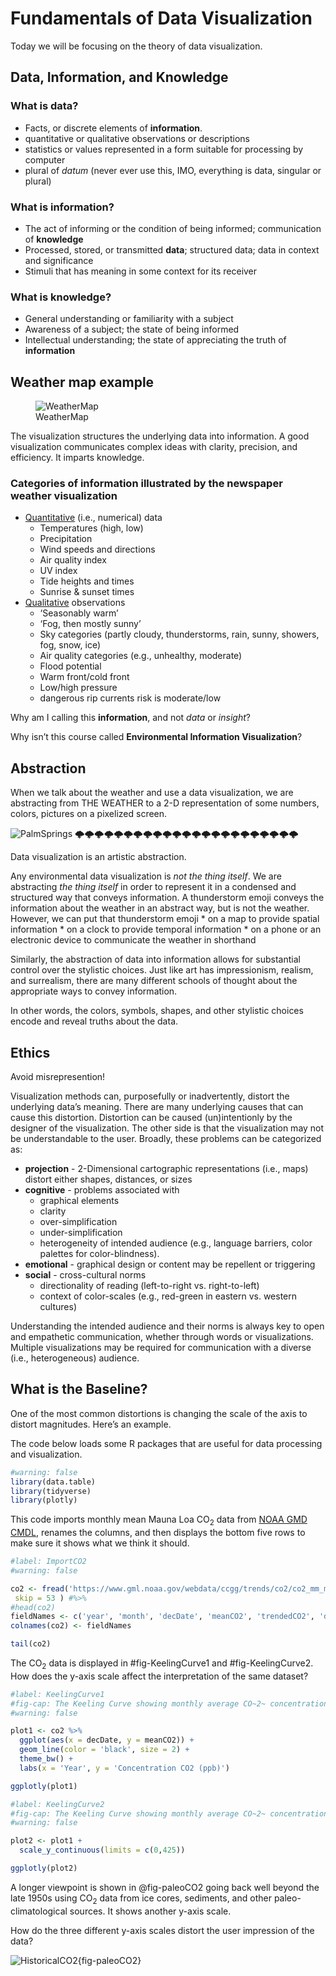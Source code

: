 # Fundamentals of Data Visualization {#sec-information}

::: {.callout-note appearance="simple"}
Today we will be focusing on the theory of data visualization. 
:::

## Data, Information, and Knowledge

### What is data?

* Facts, or discrete elements of **information**.  
* quantitative or qualitative observations or descriptions
* statistics or values represented in a form suitable for processing by computer
* plural of _datum_ (never ever use this, IMO, everything is data, singular or plural)

### What is information?  

* The act of informing or the condition of being informed; communication of **knowledge**
* Processed, stored, or transmitted **data**; structured data; data in context and significance
* Stimuli that has meaning in some context for its receiver

### What is knowledge? 

* General understanding or familiarity with a subject
* Awareness of a subject; the state of being informed
* Intellectual understanding; the state of appreciating the truth of **information**

## Weather map example

![WeatherMap](images/LATimesWeather.jpg){#fig-WeatherMap}

The visualization structures the underlying data into information. A good visualization communicates complex ideas with clarity, precision, and efficiency. It imparts knowledge.       

### Categories of information illustrated by the newspaper weather visualization

* [Quantitative](https://en.wikipedia.org/wiki/Level_of_measurement) (i.e., numerical) data 
  + Temperatures (high, low)
  + Precipitation 
  + Wind speeds and directions
  + Air quality index
  + UV index
  + Tide heights and times
  + Sunrise & sunset times
* [Qualitative](https://en.wikipedia.org/wiki/Qualitative_research) observations
  + 'Seasonably warm'
  + 'Fog, then mostly sunny'
  + Sky categories (partly cloudy, thunderstorms, rain, sunny, showers, fog, snow, ice)
  + Air quality categories (e.g., unhealthy, moderate)
  + Flood potential
  + Warm front/cold front
  + Low/high pressure
  + dangerous rip currents risk is moderate/low
  
::: {.callout-note appearance="simple"}
Why am I calling this **information**, and not _data_ or _insight_? 

Why isn't this course called **Environmental Information Visualization**?
:::

## Abstraction

When we talk about the weather and use a data visualization, we are abstracting from [THE WEATHER]{#fig-actualweather} to a 2-D representation of some numbers, colors, pictures on a pixelized screen.  

![PalmSprings](images/palm_springs_lightning.jpg){#fig-actualweather}
🌩️🌩️🌩️🌩️🌩️🌩️🌩️🌩️🌩️🌩️🌩️🌩️🌩️🌩️🌩️🌩️🌩️🌩️🌩️🌩️🌩️🌩️🌩️

Data visualization is an artistic abstraction.  

Any environmental data visualization is _not the thing itself_. We are abstracting _the thing itself_ in order to represent it in a condensed and structured way that conveys information. A thunderstorm emoji conveys the information about the weather in an abstract way, but is not the weather. However, we can put that thunderstorm emoji 
 * on a map to provide spatial information 
 * on a clock to provide temporal information
 * on a phone or an electronic device to communicate the weather in shorthand
 
Similarly, the abstraction of data into information allows for substantial control over the stylistic choices.  Just like art has impressionism, realism, and surrealism, there are many different schools of thought about the appropriate ways to convey information. 

In other words, the colors, symbols, shapes, and other stylistic choices encode and reveal truths about the data. 

## Ethics

::: {.callout-note appearance="important"}
Avoid misrepresention!
:::

Visualization methods can, purposefully or inadvertently, distort the underlying data's meaning. There are many underlying causes that can cause this distortion. Distortion can be caused (un)intentionly by the designer of the visualization. The other side is that the visualization may not be understandable to the user. Broadly, these problems can be categorized as:

* **projection** - 2-Dimensional cartographic representations (i.e., maps) distort either shapes, distances, or sizes
* **cognitive** - problems associated with 
  + graphical elements
  + clarity
  + over-simplification
  + under-simplification
  + heterogeneity of intended audience (e.g., language barriers, color palettes for color-blindness).
* **emotional** - graphical design or content may be repellent or triggering
* **social** - cross-cultural norms
  + directionality of reading (left-to-right vs. right-to-left)
  + context of color-scales (e.g., red-green in eastern vs. western cultures)
  
Understanding the intended audience and their norms is always key to open and empathetic communication, whether through words or visualizations.  Multiple visualizations may be required for communication with a diverse (i.e., heterogeneous) audience.  

## What is the Baseline?

One of the most common distortions is changing the scale of the axis to distort magnitudes. Here's an example.

The code below loads some R packages that are useful for data processing and visualization.

```{r}
#warning: false
library(data.table)
library(tidyverse)
library(plotly)

```

This code imports monthly mean Mauna Loa CO~2~ data from [NOAA GMD CMDL](https://www.gml.noaa.gov/ccgg/trends/data.html), renames the columns, and then displays the bottom five rows to make sure it shows what we think it should.

```{r}
#label: ImportCO2
#warning: false

co2 <- fread('https://www.gml.noaa.gov/webdata/ccgg/trends/co2/co2_mm_mlo.txt', 
 skip = 53 ) #%>%
#head(co2)
fieldNames <- c('year', 'month', 'decDate', 'meanCO2', 'trendedCO2', 'days', 'stdev', 'unc')
colnames(co2) <- fieldNames

tail(co2)

```

The CO~2~ data is displayed in #fig-KeelingCurve1 and #fig-KeelingCurve2. How does the y-axis scale affect the interpretation of the same dataset?

```{r}
#label: KeelingCurve1
#fig-cap: The Keeling Curve showing monthly average CO~2~ concentrations (ppm) at Mauna Loa
#warning: false

plot1 <- co2 %>% 
  ggplot(aes(x = decDate, y = meanCO2)) +
  geom_line(color = 'black', size = 2) +
  theme_bw() +
  labs(x = 'Year', y = 'Concentration CO2 (ppb)')

ggplotly(plot1)
```

```{r}
#label: KeelingCurve2
#fig-cap: The Keeling Curve showing monthly average CO~2~ concentrations (ppm) at Mauna Loa
#warning: false

plot2 <- plot1 + 
  scale_y_continuous(limits = c(0,425))

ggplotly(plot2)

```

A longer viewpoint is shown in @fig-paleoCO2 going back well beyond the late 1950s using CO~2~ data from ice cores, sediments, and other paleo-climatological sources. It shows another y-axis scale.  

How do the three different y-axis scales distort the user impression of the data?  

![HistoricalCO2](images/Co2-levels-historic.jpg){fig-paleoCO2}

